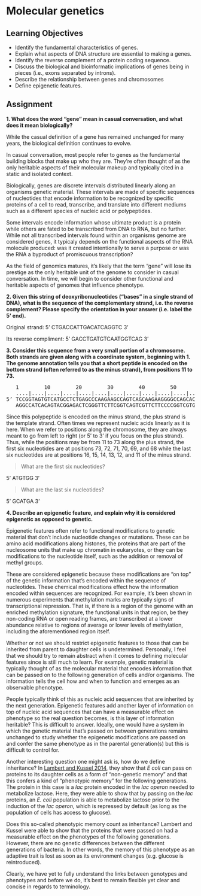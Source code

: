 # Molecular genetics {#lesson1}

## Learning Objectives

* Identify the fundamental characteristics of genes.
* Explain what aspects of DNA structure are essential to making a genes.
* Identify the reverse complement of a protein coding sequence.
* Discuss the biological and bioinformatic implications of genes being in pieces (i.e., exons separated by introns).
* Describe the relationship between genes and chromosomes
* Define epigenetic features.

## Assignment

**1. What does the word “gene” mean in casual conversation, and what does it mean biologically?**

While the casual definition of a gene has remained unchanged for many years, the biological definition continues to evolve.

In casual conversation, most people refer to genes as the fundamental building blocks that make up who they are. They're often thought of as the only heritable aspects of their molecular makeup and typically cited in a static and isolated context. 

Biologically, genes are discrete intervals distributed linearly along an organisms genetic material. These intervals are made of specific sequences of nucleotides that encode information to be recognized by specific proteins of a cell to read, transcribe, and translate into different mediums such as a different species of nucleic acid or polypeptides. 

Some intervals encode information whose ultimate product is a protein while others are fated to be transcribed from DNA to RNA, but no further. While not all transcribed intervals found within an organisms genome are considered genes, it typicaly depends on the functional aspects of the RNA molecule produced: was it created intentionally to serve a purpose or was the RNA a byproduct of promiscuous transcription?

As the field of genomics matures, it's likely that the term "gene" will lose its prestige as the only heritable unit of the genome to consider in casual conversation. In time, we will begin to consider other functional and heritable aspects of genomes that influence phenotype.

**2. Given this string of deoxyribonucleotides (“bases” in a single strand of DNA), what is the sequence of the complementary strand, i.e. the reverse complement? Please specify the orientation in your answer (i.e. label the 5’ end).**

Original strand: 5’ CTGACCATTGACATCAGGTC 3'

Its reverse compliment: 5' GACCTGATGTCAATGGTCAG 3'

**3.  Consider this sequence from a very small portion of a chromosome. Both strands are given along with a coordinate system, beginning with 1. The genome annotation tells you that a short peptide is encoded on the bottom strand (often referred to as the minus strand), from positions 11 to 73.**

<pre>
   1        10        20        30        40        50        60        70      78
   ....|....|....|....|....|....|....|....|....|....|....|....|....|....|....|..|
5’ TCCGGTAGTGTCATGCCTCTGAGCCCAAGAAGCCAGTCAGCAAGAAGGGGCCAGCACTGTTGTTATACCACATAGTAG
   AGGCCATCACAGTACGGAGACTCGGGTTCTTCGGTCAGTCGTTCTTCCCCGGTCGTGACAACAATATGGTGTATCATC 5’
</pre>

Since this polypeptide is encoded on the minus strand, the plus strand is the template strand. Often times we represent nucleic acids linearly as it is here. When we refer to positions along the chromosome, they are always meant to go from left to right (or 5' to 3' if you focus on the plus strand). Thus, while the positions may be from 11 to 73 along the plus strand, the first six nucleotides are at positions 73, 72, 71, 70, 69, and 68 while the last six nucleotides are at positions 16, 15, 14, 13, 12, and 11 of the minus strand.

> What are the first six nucleotides?

5' ATGTGG 3'

> What are the last six nucleotides?

5' GCATGA 3'

**4. Describe an epigenetic feature, and explain why it is considered epigenetic as opposed to genetic.**

Epigenetic features often refer to functional modifications to genetic material that don't include nucleotide changes or mutations. These can be amino acid modifications along histones, the proteins that are part of the nucleosome units that make up chromatin in eukaryotes, or they can be modifications to the nucleotide itself, such as the addition or removal of methyl groups.

These are considered epigenetic because these modifications are "on top" of the genetic information that's encoded within the sequence of nucleotides. These chemical modifications effect how the information encoded within sequences are recognized. For example, it's been shown in numerous experiments that methylation marks are typically signs of transcriptional repression. That is, if there is a region of the genome with an enriched methylation signature, the functional units in that region, be they non-coding RNA or open reading frames, are transcribed at a lower abundance relative to regions of average or lower levels of methylation, including the aforementioned region itself.

Whether or not we should restrict epigenetic features to those that can be inherited from parent to daughter cells is undetermined. Personally, I feel that we should try to remain abstract when it comes to defining molecular features since is still much to learn. For example, genetic material is typically thought of as the molecular material that encodes information that can be passed on to the following generation of cells and/or organisms. The information tells the cell how and when to function and emerges as an observable phenotype.

People typically think of this as nucleic acid sequences that are inherited by the next generation. Epigenetic features add another layer of information on top of nucleic acid sequences that can have a measurable effect on phenotype so the real question becomes, is this layer of information heritable? This is difficult to answer. Ideally, one would have a system in which the genetic material that's passed on between generations remains unchanged to study whether the epigenetic modifications are passed on and confer the same phenotype as in the parental generation(s) but this is difficult to control for.

Another interesting question one might ask is, how do we define inheritance? In [Lambert and Kussel 2014](10.1371/journal.pgen.1004556), they show that *E coli* can pass on proteins to its daughter cells as a form of "non-genetic memory" and that this confers a kind of "phenotypic memory" for the following generations. The protein in this case is a *lac* protein encoded in the *lac operon* needed to metabolize lactose. Here, they were able to show that by passing on the *lac* proteins, an *E. coli* population is able to metabolize lactose prior to the induction of the *lac operon*, which is repressed by default (as long as the population of cells has access to glucose).

Does this so-called phenotypic memory count as inheritance? Lambert and Kussel were able to show that the proteins that were passed on had a measurable effect on the phenotypes of the following generations. However, there are no genetic differences between the different generations of bacteria. In other words, the memory of this phenotype as an adaptive trait is lost as soon as its environment changes (e.g. glucose is reintroduced). 

Clearly, we have yet to fully understand the links between genotypes and phenotypes and before we do, it's best to remain flexible yet clear and concise in regards to terminology.

